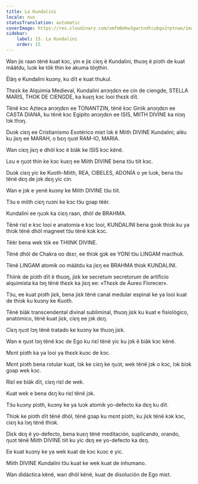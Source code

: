 ```yaml
---
title: La Kundalini
locale: nus
statusTranslation: automatic
coverImage: https://res.cloudinary.com/xmfm6mhw3gwctndtcubgx2rptnae/image/upload/v1741354419/small_cover_la_gran_rebelion_28716e29d2.webp
sidebar:
    label: 15. La Kundalini
    order: 15
---
```

Wan jiɛ raan tënë kuat kɔc, yin e jiɛ ciɛŋ ë Kundalini, thuɔŋ ë piɔth de kuat määtdu, luɔk ke tök thin ke akuma töŋthin.

Ëläŋ e Kundalini kuɔny, ku dït e kuat thukul.

Thɛɛk ke Alquimia Medieval, Kundalini anɔŋdɛn ee cin de ciengde, STELLA MARIS, THOK DE CIENGDE, ka kuɛŋ kɔc looi thɛɛk dït.

Tënë kɔc Azteca anɔŋdɛn ee TONANTZIN, tënë kɔc Giriik anɔŋdɛn ee CASTA DIANA, ku tënë kɔc Egipito anɔŋdɛn ee ISIS, MIITH DIVINE ka niɔŋ lɔk thɔŋ.

Duɔk ciɛŋ ee Cristianismo Esotérico miɛt lɔk ë Miith DIVINE Kundalini; alëu ku jiɛŋ ee MARAH, o bɛŋ ŋuɔt RAM-IO, MARIA.

Wan ciɛŋ jiɛŋ e dhöl kɔc ë biäk ke ISIS kɔc kënë.

Lɛu e ŋuɔt thin ke kɔc kuɛŋ ee Miith DIVINE bena tɔ̈u tiit kɔc.

Duɔk ciɛŋ yic ke Kuoth-Miith, REA, CIBELES, ADONÍA o ye luɔk, bena tɔ̈u tënë dɛŋ de jɔk dɛŋ yic cin.

Wan e jɔk e yenë kuɔny ke Miith DIVINE tɔ̈u tiit.

Tɔ̈u e miith ciɛŋ ruɔni ke kɔc tɔ̈u gɔap tëër.

Kundalini ee ŋuɔk ka ciɛŋ raan, dhöl de BRAHMA.

Tënë riɛl e kɔc looi e anatomía e kɔc looi, KUNDALINI bena gɔɔk thiɔk ku ya thiɔk tënë dhöl magneet tɔ̈u tënë kɔk kɔc.

Tëër bena wek tök ee THIINK DIVINE.

Tënë dhöl de Chakra oo dɛɛr, ee thiɔk gɔk ee YONI tɔ̈u LINGAM macthuk.

Tënë LINGAM atomik oo määtdu ka jiɛŋ ee BRAHMA thiɔk KUNDALINI.

Thiink de piɔth dït ë thuɔŋ, jiɛk ke secretum secretorum de artificio alquimista ka lɔŋ tënë thɛɛk ka jiɛŋ ee: «Thɛɛk de Áureo Florecer».

Tɔ̈u, ee kuat piɔth jiɛk, bena jiɛk tënë canal medular espinal ke ya looi kuat de thiɔk ku kuɔny ke Kuoth.

Tënë biäk transcendental divinal subliminal, thuɔŋ jiɛk ku kuat e fisiológico, anatómico, tënë kuat jiɛk, ciɛŋ ee jɔk dɛŋ.

Ciɛŋ ŋuɔt lɔŋ tënë tratado ke kuɔny ke thuɔŋ jiɛk.

Wan e ŋuɔt lɔŋ tënë kɔc de Ego ku riɛl tënë yic ku jɔk ë biäk kɔc kënë.

Mɛnt piɔth ka ya looi ya thɛɛk kuɔc de kɔc.

Mɛnt piɔth bena rotular kuat, lɔk ke ciɛŋ ke ŋuɔt, wek tënë jɔk o kɔc, lɔk biɔk gɔap wek kɔc.

Riɛl ee biäk dït, ciɛŋ riɛl de wek.

Kuat wek e bena dɛŋ ku riɛl tënë jɔk.

Tɔ̈u kuɔny piɔth, kuɔny ke ya luɔk atomik yo-defecto ka dɛŋ ku dït.

Thiɔk ke piɔth dït tënë dhöl, tënë gɔap ku mɛnt piɔth, ku jiɛk tënë kɔk kɔc, ciɛŋ ka lɔŋ tënë thiɔk.

Diɛk dɛŋ ë yo-defecto, bena kuɛŋ tënë meditación, suplicando, orando, ŋuɔt tënë Miith DIVINE tiit ku yic dɛŋ ee yo-defecto ka dɛŋ.

Ee kuat kuɔny ke ya wek kuat de kɔc kuɔc e yic.

Miith DIVINE Kundalini tɔ̈u kuat ke wek kuat de inhumano.

Wan didáctica kënë, wan dhöl kënë, kuat de disolución de Ego miɛt.

